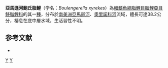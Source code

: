 {{Speciesbox 
| taxon = Boulengerella xyrekes
| status = LC
| status_system = IUCN3.1
| authority = [[Vari|Vari]], 1995
| synonyms = 
}}
'''亞馬遜河鮑氏脂鯉'''（学名：''Boulengerella xyrekes''）為[[輻鰭魚綱|輻鰭魚綱]][[脂鯉目|脂鯉目]][[脂鯉亞目|脂鯉亞目]][[魣脂鯉科|魣脂鯉科]]的其一[[種|種]]，分布於[[南美洲|南美洲]][[亞馬遜河|亞馬遜河]]、[[奧里諾科河|奧里諾科河]]流域，體長可達38.2公分，棲息在底中層水域，生活習性不明。

==参考文献==
{{refbegin}}
*{{FishBase_species|genus=Boulengerella|species=xyrekes|year=2013|month=10}}
{{refend}}
{{Taxonbar|from=Q5557815}}

[[Category:鮑氏脂鯉屬|Y]]
[[Category:1995年描述的鱼类|Y]]